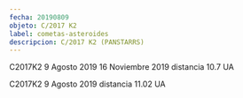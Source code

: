 ```yaml
---
fecha: 20190809
objeto: C/2017 K2
label: cometas-asteroides
descripcion: C/2017 K2 (PANSTARRS)
---
```


<Imagen src="https://astroccd.files.wordpress.com/2019/11/2017k2_20191116_i88.jpg" />

C2017K2 9 Agosto 2019 16 Noviembre 2019 distancia 10.7 UA
<Imagen src="https://astroccd.files.wordpress.com/2019/08/2017k2_20190809_i88.jpg" />

C2017K2 9 Agosto 2019 distancia 11.02 UA